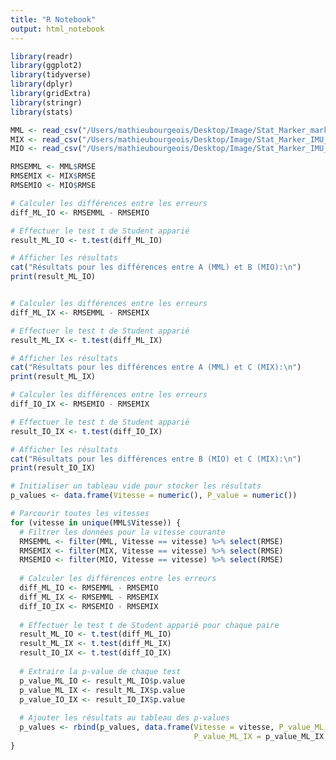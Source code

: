 ```yaml
---
title: "R Notebook"
output: html_notebook
---
```


```r
library(readr)
library(ggplot2)
library(tidyverse)
library(dplyr)
library(gridExtra)
library(stringr)
library(stats)

```

```r
MML <- read_csv("/Users/mathieubourgeois/Desktop/Image/Stat_Marker_markerless.csv")
MIX <- read_csv("/Users/mathieubourgeois/Desktop/Image/Stat_Marker_IMU_xsens.csv")
MIO <- read_csv("/Users/mathieubourgeois/Desktop/Image/Stat_Marker_IMU_opensim.csv")
```

```r
RMSEMML <- MML$RMSE
RMSEMIX <- MIX$RMSE
RMSEMIO <- MIO$RMSE

```

```r

# Calculer les différences entre les erreurs
diff_ML_IO <- RMSEMML - RMSEMIO

# Effectuer le test t de Student apparié
result_ML_IO <- t.test(diff_ML_IO)

# Afficher les résultats
cat("Résultats pour les différences entre A (MML) et B (MIO):\n")
print(result_ML_IO)


# Calculer les différences entre les erreurs
diff_ML_IX <- RMSEMML - RMSEMIX

# Effectuer le test t de Student apparié
result_ML_IX <- t.test(diff_ML_IX)

# Afficher les résultats
cat("Résultats pour les différences entre A (MML) et C (MIX):\n")
print(result_ML_IX)

# Calculer les différences entre les erreurs
diff_IO_IX <- RMSEMIO - RMSEMIX

# Effectuer le test t de Student apparié
result_IO_IX <- t.test(diff_IO_IX)

# Afficher les résultats
cat("Résultats pour les différences entre B (MIO) et C (MIX):\n")
print(result_IO_IX)
```


```r

# Initialiser un tableau vide pour stocker les résultats
p_values <- data.frame(Vitesse = numeric(), P_value = numeric())

# Parcourir toutes les vitesses
for (vitesse in unique(MML$Vitesse)) {
  # Filtrer les données pour la vitesse courante
  RMSEMML <- filter(MML, Vitesse == vitesse) %>% select(RMSE)
  RMSEMIX <- filter(MIX, Vitesse == vitesse) %>% select(RMSE)
  RMSEMIO <- filter(MIO, Vitesse == vitesse) %>% select(RMSE)
  
  # Calculer les différences entre les erreurs
  diff_ML_IO <- RMSEMML - RMSEMIO
  diff_ML_IX <- RMSEMML - RMSEMIX
  diff_IO_IX <- RMSEMIO - RMSEMIX
  
  # Effectuer le test t de Student apparié pour chaque paire
  result_ML_IO <- t.test(diff_ML_IO)
  result_ML_IX <- t.test(diff_ML_IX)
  result_IO_IX <- t.test(diff_IO_IX)
  
  # Extraire la p-value de chaque test
  p_value_ML_IO <- result_ML_IO$p.value
  p_value_ML_IX <- result_ML_IX$p.value
  p_value_IO_IX <- result_IO_IX$p.value
  
  # Ajouter les résultats au tableau des p-values
  p_values <- rbind(p_values, data.frame(Vitesse = vitesse, P_value_ML_IO = p_value_ML_IO,
                                         P_value_ML_IX = p_value_ML_IX, P_value_IO_IX = p_value_IO_IX))
}

```

```r

```

